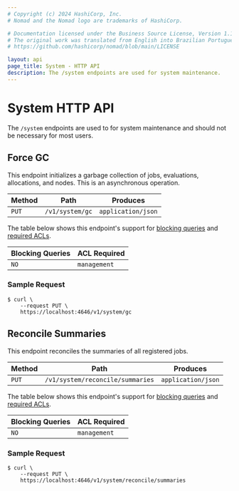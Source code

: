 ```yaml
---
# Copyright (c) 2024 HashiCorp, Inc.
# Nomad and the Nomad logo are trademarks of HashiCorp.

# Documentation licensed under the Business Source License, Version 1.1.
# The original work was translated from English into Brazilian Portuguese.
# https://github.com/hashicorp/nomad/blob/main/LICENSE

layout: api
page_title: System - HTTP API
description: The /system endpoints are used for system maintenance.
---
```


# System HTTP API

The `/system` endpoints are used to for system maintenance and should not be
necessary for most users.

## Force GC

This endpoint initializes a garbage collection of jobs, evaluations, allocations, and
nodes. This is an asynchronous operation.

| Method | Path            | Produces           |
| ------ | --------------- | ------------------ |
| `PUT`  | `/v1/system/gc` | `application/json` |

The table below shows this endpoint's support for
[blocking queries](/nomad/api-docs#blocking-queries) and
[required ACLs](/nomad/api-docs#acls).

| Blocking Queries | ACL Required |
| ---------------- | ------------ |
| `NO`             | `management` |

### Sample Request

```shell-session
$ curl \
    --request PUT \
    https://localhost:4646/v1/system/gc
```

## Reconcile Summaries

This endpoint reconciles the summaries of all registered jobs.

| Method | Path                             | Produces           |
| ------ | -------------------------------- | ------------------ |
| `PUT`  | `/v1/system/reconcile/summaries` | `application/json` |

The table below shows this endpoint's support for
[blocking queries](/nomad/api-docs#blocking-queries) and
[required ACLs](/nomad/api-docs#acls).

| Blocking Queries | ACL Required |
| ---------------- | ------------ |
| `NO`             | `management` |

### Sample Request

```shell-session
$ curl \
    --request PUT \
    https://localhost:4646/v1/system/reconcile/summaries
```
